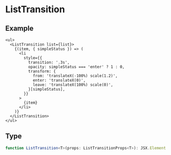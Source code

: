 # ListTransition

## Example

```tsx
<ul>
  <ListTransition list={list}>
    {(item, { simpleStatus }) => (
      <li
        style={{
          transition: '.3s',
          opacity: simpleStatus === 'enter' ? 1 : 0,
          transform: {
            from: 'translateX(-100%) scale(1.2)',
            enter: 'translateX(0)',
            leave: 'translateX(100%) scale(0)',
          }[simpleStatus],
        }}
      >
        {item}
      </li>
    )}
  </ListTransition>
</ul>
```

## Type

```ts
function ListTransition<T>(props: ListTransitionProps<T>): JSX.Element

```
